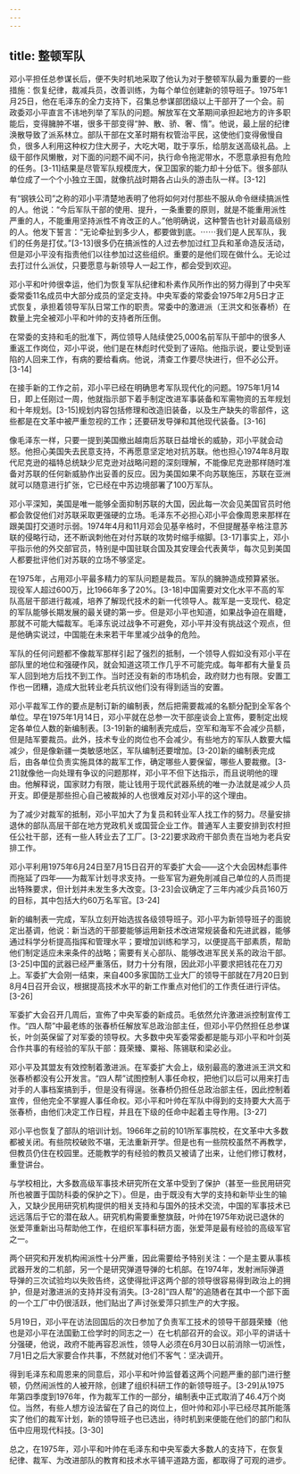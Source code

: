 ```yaml
---
---
---
```

title: 整顿军队
---



邓小平担任总参谋长后，便不失时机地采取了他认为对于整顿军队最为重要的一些措施：恢复纪律，裁减兵员，改善训练，为每个单位创建新的领导班子。1975年1月25日，他在毛泽东的全力支持下，召集总参谋部团级以上干部开了一个会。前政委邓小平直言不讳地列举了军队的问题。解放军在文革期间承担起地方的许多职能后，变得臃肿不堪，很多干部变得“肿、散、骄、奢、惰”。他说，最上层的纪律涣散导致了派系林立。部队干部在文革时期有权管治平民，这使他们变得傲慢自负，很多人利用这种权力住大房子，大吃大喝，耽于享乐，给朋友送高级礼品。上级干部作风懒散，对下面的问题不闻不问，执行命令拖泥带水，不愿意承担有危险的任务。[3-11]结果是尽管军队规模庞大，保卫国家的能力却十分低下。很多部队单位成了一个个小独立王国，就像抗战时期各占山头的游击队一样。[3-12]

有“钢铁公司”之称的邓小平清楚地表明了他将如何对付那些不服从命令继续搞派性的人。他说：“今后军队干部的使用、提升，一条重要的原则，就是不能重用派性严重的人，不能重用坚持派性不肯改正的人。”他明确说，这种警告也针对最高级别的人。他发下誓言：“无论牵扯到多少人，都要做到底。⋯⋯我们是人民军队，我们的任务是打仗。”[3-13]很多仍在搞派性的人过去参加过红卫兵和革命造反活动，但是邓小平没有指责他们以往参加过这些组织。重要的是他们现在做什么。无论过去打过什么派仗，只要愿意与新领导人一起工作，都会受到欢迎。

邓小平和叶帅很幸运，他们为恢复军队纪律和朴素作风所作出的努力得到了中央军委常委11名成员中大部分成员的坚定支持。中央军委的常委会1975年2月5日才正式恢复，承担着领导军队日常工作的职责。常委中的激进派（王洪文和张春桥）在数量上完全被邓小平和叶帅的支持者所压倒。

在常委的支持和毛的批准下，两位领导人陆续使25,000名前军队干部中的很多人重返工作岗位，邓小平说，他们是在林彪时代受到了诬陷。他指示说，要让受到诬陷的人回来工作，有病的要给看病。他说，清查工作要尽快进行，但不必公开。[3-14]

在接手新的工作之前，邓小平已经在明确思考军队现代化的问题。1975年1月14日，即上任刚过一周，他就指示部下着手制定改进军事装备和军需物资的五年规划和十年规划。[3-15]规划内容包括修理和改造旧装备，以及生产缺失的零部件，这些都是在文革中被严重忽视的工作；还要研发导弹和其他现代装备。[3-16]

像毛泽东一样，只要一提到美国撤出越南后苏联日益增长的威胁，邓小平就会动怒。他担心美国失去民意支持，不再愿意坚定地对抗苏联。他也担心1974年8月取代尼克逊的福特总统缺少尼克逊对战略问题的深刻理解，不能像尼克逊那样随时准备对苏联的任何新威胁作出妥善的反应。因为美国如果不向苏联施压，苏联在亚洲就可以随意进行扩张，它已经在中苏边境部署了100万军队。

邓小平深知，美国是唯一能够全面抑制苏联的大国，因此每一次会见美国官员时他都会敦促他们对苏联采取更强硬的立场。毛泽东不必担心邓小平会像周恩来那样在跟美国打交道时示弱。1974年4月和11月邓会见基辛格时，不但提醒基辛格注意苏联的侵略行动，还不断讽刺他在对付苏联的攻势时缩手缩脚。[3-17]事实上，邓小平指示他的外交部官员，特别是中国驻联合国及其安理会代表黄华，每次见到美国人都要批评他们对苏联的立场不够坚定。

在1975年，占用邓小平最多精力的军队问题是裁员。军队的臃肿造成预算紧张。现役军人超过600万，比1966年多了20%。[3-18]中国需要对文化水平不高的军队高层干部进行裁减，培养了解现代技术的新一代领导人。裁军是一支现代、稳定的军队能够长期发展的最关键的第一步。但是邓小平也知道，如果战争迫在眉睫，那就不可能大幅裁军。毛泽东说过战争不可避免，邓小平并没有挑战这个观点，但是他确实说过，中国能在未来若干年里减少战争的危险。

军队的任何问题都不像裁军那样引起了强烈的抵制，一个领导人假如没有邓小平在部队里的地位和强硬作风，就会知道这项工作几乎不可能完成。每年都有大量复员军人回到地方后找不到工作。当时还没有新的市场机会，政府财力也有限。安置工作也一团糟，造成大批转业老兵抗议他们没有得到适当的安置。

邓小平裁军工作的要点是制订新的编制表，然后把需要裁减的名额分配到全军各个单位。早在1975年1月14日，邓小平就在总参一次干部座谈会上宣佈，要制定出规定各单位人数的新编制表。[3-19]新的编制表完成后，空军和海军不会减少员额，但是陆军要裁员。此外，技术专业的岗位也不会减少。有些地方的军队人数要大幅减少，但是像新疆一类敏感地区，军队编制还要增加。[3-20]新的编制表完成后，由各单位负责实施具体的裁军工作，确定哪些人要保留，哪些人要裁撤。[3-21]就像他一向处理有争议的问题那样，邓小平不但下达指示，而且说明他的理由。他解释说，国家财力有限，能让钱用于现代武器系统的唯一办法就是减少人员开支。即便是那些担心自己被裁掉的人也很难反对邓小平的这个理由。

为了减少对裁军的抵制，邓小平加大了为复员和转业军人找工作的努力。尽量安排退休的部队高层干部在地方党政机关或国营企业工作。普通军人主要安排到农村担任公社干部，还有一些人转业去了工厂。[3-22]要求政府干部负责在当地为老兵安排工作。

邓小平利用1975年6月24日至7月15日召开的军委扩大会——这个大会因林彪事件而拖延了四年——为裁军计划寻求支持。一些军官为避免削减自己单位的人员而提出特殊要求，但计划并未发生多大改变。[3-23]会议确定了三年内减少兵员160万的目标，其中包括大约60万名军官。[3-24]

新的编制表一完成，军队立刻开始选拔各级领导班子。邓小平为新领导班子的面貌定出基调，他说：新当选的干部要能够运用新技术改进常规装备和先进武器，能够通过科学分析提高指挥和管理水平；要增加训练和学习，以便提高干部素质，帮助他们制定适应未来条件的战略；需要有关心部队、能够改进军民关系的政治干部。[3-25]中国的武器已经严重落伍，财力十分有限，因此邓小平要求把钱花在刀刃上。军委扩大会刚一结束，来自400多家国防工业大厂的领导干部就在7月20日到8月4日召开会议，根据提高技术水平的新工作重点对他们的工作责任进行评估。[3-26]

军委扩大会召开几周后，宣佈了中央军委的新成员。毛依然允许激进派控制宣传工作。“四人帮”中最老练的张春桥任解放军总政治部主任，但邓小平仍然担任总参谋长，叶剑英保留了对军委的领导权。大多数中央军委常委都是能与邓小平和叶剑英合作共事的有经验的军队干部：聂荣臻、粟裕、陈锡联和梁必业。

邓小平及其盟友有效控制着激进派。在军委扩大会上，级别最高的激进派王洪文和张春桥都没有公开发言。“四人帮”试图控制人事任命权，把他们以后可以用来打击对手的人事档案搞到手，但是没有得逞。张春桥仍担任总政治部主任，因此控制着宣传，但他完全不掌握人事任命权。邓小平和叶帅在军队中得到的支持要大大高于张春桥，由他们决定工作日程，并且在下级的任命中起着主导作用。[3-27]

邓小平也恢复了部队的培训计划。1966年之前的101所军事院校，在文革中大多数都被关闭。有些院校破败不堪，无法重新开学。但是也有一些院校虽然不再教学，但教员仍住在校园里。还能教学的有经验的教员又被请了出来，让他们修订教材，重登讲台。

与学校相比，大多数高级军事技术研究所在文革中受到了保护（甚至一些民用研究所也被置于国防科委的保护之下）。但是，由于既没有大学的支持和新毕业生的输入，又缺少民用研究机构提供的相关支持和与国外的技术交流，中国的军事技术已远远落后于它的潜在敌人。研究机构需要重整旗鼓，叶帅在1975年劝说已退休的张爱萍重新出马帮助他工作，在组织军事科研方面，张爱萍是最有经验的高级军官之一。

两个研究和开发机构闹派性十分严重，因此需要给予特别关注：一个是主要从事核武器开发的二机部，另一个是研究弹道导弹的七机部。在1974年，发射洲际弹道导弹的三次试验均以失败告终，这使得批评这两个部的领导很容易得到政治上的拥护，但是对激进派的支持并没有消失。[3-28]“四人帮”的追随者在其中一个部下面的一个工厂中仍很活跃，他们贴出了声讨张爱萍只抓生产的大字报。

5月19日，邓小平在访法回国后的次日参加了负责军工技术的领导干部聂荣臻（他也是邓小平在法国勤工俭学时的同志之一）在七机部召开的会议。邓小平的讲话十分强硬，他说，政府不能再容忍派性，领导人必须在6月30日以前消除一切派性，7月1日之后大家要合作共事，不然就对他们不客气：坚决调开。

得到毛泽东和周恩来的同意后，邓小平和叶帅监督着这两个问题严重的部门进行整顿，仍然闹派性的人被开除，创建了组织科研工作的新领导班子。[3-29]从1975年第四季度到1976年，作为裁军工作的一部分，编制表中正式取消了46.4万个岗位。当然，有些人想方设法留在了自己的岗位上，但叶帅和邓小平已经尽其所能落实了他们的裁军计划，新的领导班子也已选出，待时机到来便能在他们的部门和队伍中应用现代科技。[3-30]

总之，在1975年，邓小平和叶帅在毛泽东和中央军委大多数人的支持下，在恢复纪律、裁军、为改进部队的教育和技术水平铺平道路方面，都取得了可观的进步。